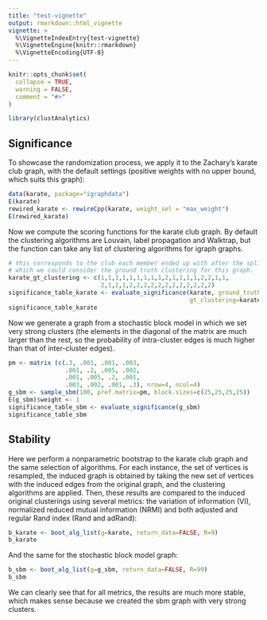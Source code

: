 ```yaml
---
title: "test-vignette"
output: rmarkdown::html_vignette
vignette: >
  %\VignetteIndexEntry{test-vignette}
  %\VignetteEngine{knitr::rmarkdown}
  %\VignetteEncoding{UTF-8}
---
```


```r
knitr::opts_chunk$set(
  collapse = TRUE,
  warning = FALSE,
  comment = "#>"
)
```

```r
library(clustAnalytics)
```


## Significance
To showcase the randomization process, we apply it to the Zachary's karate club graph, with the default settings (positive weights with no upper bound, which suits this graph):
```r
data(karate, package="igraphdata")
E(karate)
rewired_karate <- rewireCpp(karate, weight_sel = "max_weight")
E(rewired_karate)
```

Now we compute the scoring functions for the karate club graph. By default the clustering algorithms are Louvain, label propagation and Walktrap, but the function can take any list of clustering algorithms for igraph graphs.
```r
# this corresponds to the club each member ended up with after the split, 
# which we could consider the ground truth clustering for this graph.
karate_gt_clustering <- c(1,1,1,1,1,1,1,1,1,2,1,1,1,1,2,2,1,1,
                          2,1,2,1,2,2,2,2,2,2,2,2,2,2,2,2)
significance_table_karate <- evaluate_significance(karate, ground_truth=TRUE, 
                                                   gt_clustering=karate_gt_clustering)
significance_table_karate
```

Now we generate a graph from a stochastic block model in which we set very strong clusters (the elements in the diagonal of the matrix are much larger than the rest, so the probability of intra-cluster edges is much higher than that of inter-cluster edges).

```r
pm <- matrix (c(.3, .001, .001, .003,
                .001, .2, .005, .002,
                .001, .005, .2, .001,
                .003, .002, .001, .3), nrow=4, ncol=4)
g_sbm <- sample_sbm(100, pref.matrix=pm, block.sizes=c(25,25,25,25))
E(g_sbm)$weight <- 1
significance_table_sbm <- evaluate_significance(g_sbm)
significance_table_sbm
```


## Stability
Here we perform a nonparametric bootstrap to the karate club graph and the same selection of algorithms. For each instance, the set of vertices is resampled, the induced graph is obtained by taking the new set of vertices with the induced edges from the original graph, and the clustering algorithms are applied. Then, these results are compared to the induced original clusterings using several metrics: the variation of information (VI), normalized reduced mutual information (NRMI) and both adjusted and regular Rand index (Rand and adRand):
```r
b_karate <- boot_alg_list(g=karate, return_data=FALSE, R=9) 
b_karate
```

And the same for the stochastic block model graph:
```r
b_sbm <- boot_alg_list(g=g_sbm, return_data=FALSE, R=99)
b_sbm
```
We can clearly see that for all metrics, the results are much more stable, which makes sense because we created the sbm graph with very strong clusters.



